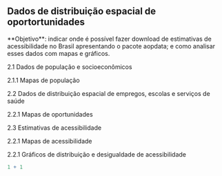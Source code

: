 ## Dados de distribuição espacial de oportortunidades

\*\*Objetivo\*\*: indicar onde é possível fazer download de estimativas de acessibilidade no Brasil apresentando o pacote aopdata; e como analisar esses dados com mapas e gráficos.

2.1 Dados de população e socioeconômicos

2.1.1 Mapas de população

2.2 Dados de distribuição espacial de empregos, escolas e serviços de saúde

2.2.1 Mapas de oportunidades

2.3 Estimativas de acessibilidade

2.2.1 Mapas de acessibilidade

2.2.1 Gráficos de distribuição e desigualdade de acessibilidade

```r
1 + 1
```
